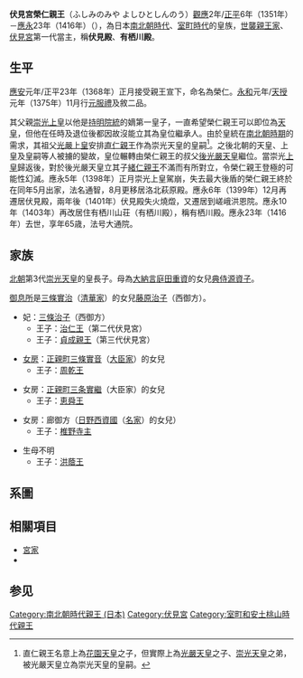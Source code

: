 {{Unreferenced |time=2011-02-06T04:40:28+00:00 }}
{{Infobox royalty
|name=伏見宮榮仁親王
|birth_date=1351
|death_date={{death date and age|1416|12|9|1351|1|1}}
|father=[[崇光天皇|崇光天皇]]
|spouse=正親町三条治子 (藤原治子)
|issue=[[伏見宮治仁王|伏見宮治仁王]]<br>[[伏見宮貞成親王|伏見宮貞成親王]]
}}

'''伏見宮榮仁親王'''（ふしみのみや よしひとしんのう）[[觀應|觀應]]2年/[[正平_(日本)|正平]]6年（1351年）－[[應永|應永]]23年（1416年）（{{bd|1351年||1416年|}}），為日本[[南北朝_(日本)|南北朝時代]]、[[室町時代|室町時代]]的皇族，[[世襲親王家|世襲親王家]]、[[伏見宮|伏見宮]]第一代當主，稱'''伏見殿'''、'''有栖川殿'''。
==生平==
[[應安|應安]]元年/正平23年（1368年）正月接受親王宣下，命名為榮仁。[[永和_(日本)|永和]]元年/[[天授_(日本)|天授]]元年（1375年）11月行[[元服禮|元服禮]]及敘二品。

其父親[[崇光天皇|崇光上皇]]以他是[[持明院統|持明院統]]的嫡第一皇子，一直希望榮仁親王可以即位為[[天皇|天皇]]，但他在任時及退位後都因故沒能立其為皇位繼承人。由於皇統在[[南北朝时代_(日本)|南北朝時期]]的需求，其祖父[[光嚴天皇|光嚴上皇]]安排[[直仁親王|直仁親王]]作為崇光天皇的皇嗣<ref>直仁親王名意上為[[花園天皇|花園天皇]]之子，但實際上為[[光嚴天皇|光嚴天皇]]之子、[[崇光天皇|崇光天皇]]之弟，被光嚴天皇立為崇光天皇的皇嗣。</ref>。之後北朝的天皇、上皇及皇嗣等人被擄的變故，皇位輾轉由榮仁親王的叔父[[後光嚴天皇|後光嚴天皇]]繼位。當崇光[[上皇|上皇]]歸返後，對於後光嚴天皇立其子[[緒仁親王|緒仁親王]]不滿而有所對立，令榮仁親王登極的可能性幻滅。應永5年（1398年）正月崇光上皇駕崩，失去最大後盾的榮仁親王終於在同年5月出家，法名通智，8月更移居洛北萩原殿。應永6年（1399年）12月再遷居伏見殿，兩年後（1401年）伏見殿失火燒燬，又遷居到嵯峨洪恩院。應永10年（1403年）再改居住有栖川山荘（有栖川殿），稱有栖川殿。應永23年（1416年）去世，享年65歳，法号大通院。

==家族==
[[南北朝_(日本)|北朝]]第3代[[崇光天皇|崇光天皇]]的皇長子。母為[[大納言|大納言]][[庭田重資|庭田重資]]的女兒[[典侍|典侍]][[源資子|源資子]]。

[[御息所|御息所]]是[[正親町三條實治|三條實治]]（[[清華家|清華家]]）的女兒[[藤原治子|藤原治子]]（西御方）。

*妃：[[藤原治子|三條治子]]（西御方）
**王子：[[伏見宮治仁王|治仁王]]（第二代伏見宮）
**王子：[[伏見宮貞成親王|貞成親王]]（第三代伏見宮）

*[[女房|女房]]：[[正親町三條實音|正親町三條實音]]（[[大臣家|大臣家]]）的女兒
**王子：[[周乾王|周乾王]]

*女房：[[正親町三条實繼|正親町三条實繼]]（大臣家）的女兒
**王子：[[恵舜王|恵舜王]]

*女房：廊御方（[[日野西資國|日野西資國]]（[[名家_(公家)|名家]]）的女兒）
**王子：[[椎野寺主|椎野寺主]]

*生母不明
**王子：[[洪蔭王|洪蔭王]]

==系圖==
{{皇室南北朝}}

==相關項目==
*[[宮家|宮家]]
*{{link-ja|旧皇族|旧皇族}}

==参见==
{{start box}}
{{s-none|伏見宮創設|}}
{{s-title|[[伏見宮|伏見宮]]家第1代當主|1368年—1416年}}
{{s-after|[[伏見宮治仁王|治仁王]]}}
{{end box}}
{{伏見宮}}
{{皇族分類}}
[[Category:南北朝時代親王_(日本)|Category:南北朝時代親王 (日本)]]
[[Category:伏見宮|Category:伏見宮]]
[[Category:室町和安土桃山時代親王|Category:室町和安土桃山時代親王]]